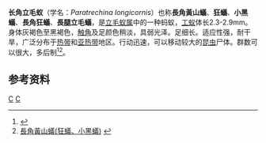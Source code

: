 {{Speciesbox
| taxon = Paratrechina longicornis
| image = Paratrechina longicornis casent0134863 profile 1.jpg
| binomial_authority = （Latreille，1802）
}}
'''长角立毛蚁'''（学名：''Paratrechina longicornis''）也称'''長角黃山蟻'''、'''狂蟻'''、'''小黑蟻'''、'''長角狂蟻'''、'''長腿立毛蟻'''，是[[立毛蚁属|立毛蚁属]]中的一种蚂蚁，[[工蚁|工蚁]]体长2.3-2.9mm。身体灰褐色至黑褐色，[[触角|触角]]及足颜色稍淡，具弱光泽。足细长。适应性强，耐干旱，广泛分布于[[热带|热带]]和[[亚热带|亚热带]]地区。行动迅速，可以移动较大的[[昆虫|昆虫]]尸体。群数可以很大，多后制<ref>{{Cite web |url=http://www.cnkcw.net/lsny/Show.asp?id=2344 |title=中国昆虫网：长角立毛蚁的介绍 |access-date=2011-05-24 |archive-url=https://web.archive.org/web/20160924024502/http://www.cnkcw.net/lsny/Show.asp?id=2344 |archive-date=2016-09-24 |dead-url=yes }}</ref><ref>[http://freebsd.tspes.tpc.edu.tw/~afu/a65.htm 長角黃山蟻(狂蟻、小黑蟻)] {{webarchive|url=https://web.archive.org/web/20081201072500/http://freebsd.tspes.tpc.edu.tw/~afu/a65.htm |date=2008-12-01 }}</ref>。

==参考资料==
{{reflist}}

{{taxonbar}}
[[Category:1802年描述的昆虫|C]]
[[Category:立毛蚁属|C]]